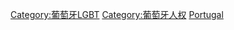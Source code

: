 [[Category:葡萄牙LGBT|Category:葡萄牙LGBT]]
[[Category:葡萄牙人权|Category:葡萄牙人权]]
[[Category:欧洲各国LGBT权益|Portugal]]